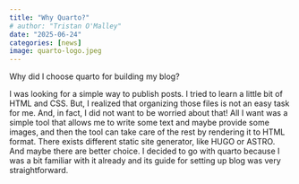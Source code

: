 ```yaml
---
title: "Why Quarto?"
# author: "Tristan O'Malley"
date: "2025-06-24"
categories: [news]
image: quarto-logo.jpeg
---
```


Why did I choose quarto for building my blog?

I was looking for a simple way to publish posts. I tried to learn a little bit of HTML and CSS. 
But, I realized that organizing those files is not an easy task for me. And, in fact, I did not want to be worried about that!
All I want was a simple tool that allows me to write some text and maybe provide some images, 
and then the tool can take care of the rest by rendering it to HTML format. 
There exists different static site generator, like HUGO or ASTRO. And maybe there are better choice. 
I decided to go with quarto because I was a bit familiar with it already and its guide for setting up blog was very 
straightforward.